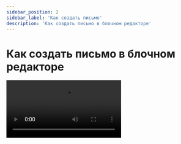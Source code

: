 ```yaml
---
sidebar_position: 2
sidebar_label: 'Как создать письмо'
description: 'Как создать письмо в блочном редакторе'
---
```



# Как создать письмо в блочном редакторе

<Video src="https://rutube.ru/play/embed/50d27e0372fb9f30be7c24c9469b8125" />

Этот материал также есть в виде статьи:

[Как создать письмо в блочном редакторе](https://docs.sendsay.ru/email-campaigns/create-your-campaign/drag-and-drop-editor)
